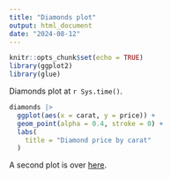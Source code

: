 ```yaml
---
title: "Diamonds plot"
output: html_document
date: "2024-08-12"
---
```


```r
knitr::opts_chunk$set(echo = TRUE)
library(ggplot2)
library(glue)
```

Diamonds plot at `r Sys.time()`. 

```r
diamonds |>
  ggplot(aes(x = carat, y = price)) +
  geom_point(alpha = 0.4, stroke = 0) +
  labs(
    title = "Diamond price by carat"
  )
```

A second plot is over [here](second-plot).
